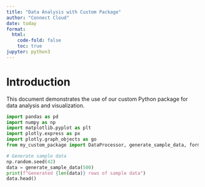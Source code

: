```yaml
---
title: "Data Analysis with Custom Package"
author: "Connect Cloud"
date: today
format: 
  html:
    code-fold: false
    toc: true
jupyter: python3
---
```


# Introduction

This document demonstrates the use of our custom Python package for data analysis and visualization.

```python
import pandas as pd
import numpy as np
import matplotlib.pyplot as plt
import plotly.express as px
import plotly.graph_objects as go
from my_custom_package import DataProcessor, generate_sample_data, format_number
```
```python
# Generate sample data
np.random.seed(42)
data = generate_sample_data(500)
print(f"Generated {len(data)} rows of sample data")
data.head()
```
